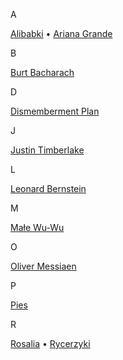 A

[Alibabki](/music/artists/alibabki) •
[Ariana Grande](/music/artists/ariana-grande)

B

[Burt Bacharach](/music/artists/burt-bacharach)

D

[Dismemberment Plan](/music/artists/dismemberment-plan)

J

[Justin Timberlake](/music/artists/justin-timberlake)

L

[Leonard Bernstein](/music/artists/leonard-bernstein)

M

[Małe Wu-Wu](/music/artists/male-wu-wu)

O

[Oliver Messiaen](/music/artists/oliver-messiaen)

P

[Pies](/music/artists/pies)

R

[Rosalia](/music/artists/rosalia) • [Rycerzyki](/music/artists/rycerzyki)
